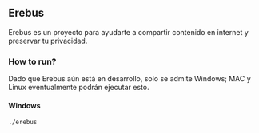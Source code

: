 ==Erebus==

Erebus es un proyecto para ayudarte a compartir contenido en internet y preservar tu privacidad.

===How to run?===

Dado que Erebus aún está en desarrollo, solo se admite Windows; MAC y Linux eventualmente podrán ejecutar esto.

====Windows====

<pre>./erebus</pre>